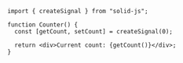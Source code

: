 ```tsx
import { createSignal } from "solid-js";

function Counter() {
  const [getCount, setCount] = createSignal(0);

  return <div>Current count: {getCount()}</div>;
}
```
